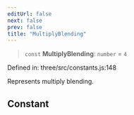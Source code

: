 ```yaml
---
editUrl: false
next: false
prev: false
title: "MultiplyBlending"
---
```


> `const` **MultiplyBlending**: `number` = `4`

Defined in: three/src/constants.js:148

Represents multiply blending.

## Constant
